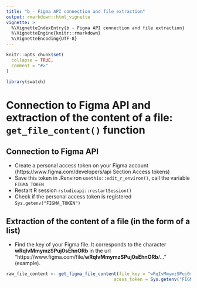 ```yaml
---
title: "b - Figma API connection and file extraction"
output: rmarkdown::html_vignette
vignette: >
  %\VignetteIndexEntry{b - Figma API connection and file extraction}
  %\VignetteEngine{knitr::rmarkdown}
  %\VignetteEncoding{UTF-8}
---
```


```r
knitr::opts_chunk$set(
  collapse = TRUE,
  comment = "#>"
)
```

```r
library(swatch)
```

<!-- WARNING - This vignette is generated by {fusen} from /dev/flat_figma_api_connection.Rmd: do not edit by hand -->

<!--
 You need to run the 'description' chunk in the '0-dev_history.Rmd' file before continuing your code there.
-->


# Connection to Figma API and extraction of the content of a file: `get_file_content()` function

## Connection to Figma API

- Create a personal access token on your Figma account (https://www.figma.com/developers/api Section Access tokens)
- Save this token in .Renviron `usethis::edit_r_environ()`, call the variable `FIGMA_TOKEN`
- Restart R session `rstudioapi::restartSession()`
- Check if the personal access token is registered `Sys.getenv("FIGMA_TOKEN")` 


## Extraction of the content of a file (in the form of a list)

- Find the key of your Figma file. It corresponds to the character **wRqIvMmymzSPuj0sEhnORb** in the url "https://www.figma.com/file/**wRqIvMmymzSPuj0sEhnORb**/..." (example).


```r
raw_file_content <- get_figma_file_content(file_key = "wRqIvMmymzSPuj0sEhnORb",
                                         acess_token = Sys.getenv("FIGMA_TOKEN"))
```

